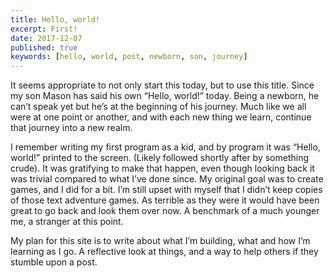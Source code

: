 ```yaml
---
title: Hello, world!
excerpt: First!
date: 2017-12-07
published: true
keywords: [hello, world, post, newborn, son, journey]
---
```


It seems appropriate to not only start this today, but to use this title. Since
my son Mason has said his own “Hello, world!” today. Being a newborn, he can’t
speak yet but he’s at the beginning of his journey. Much like we all were at one
point or another, and with each new thing we learn, continue that journey into a
new realm.

I remember writing my first program as a kid, and by program it was “Hello,
world!” printed to the screen. (Likely followed shortly after by something
crude). It was gratifying to make that happen, even though looking back it was
trivial compared to what I’ve done since. My original goal was to create games,
and I did for a bit. I’m still upset with myself that I didn’t keep copies of
those text adventure games. As terrible as they were it would have been great to
go back and look them over now. A benchmark of a much younger me, a stranger at
this point.

My plan for this site is to write about what I’m building, what and how I’m
learning as I go. A reflective look at things, and a way to help others if they
stumble upon a post.
